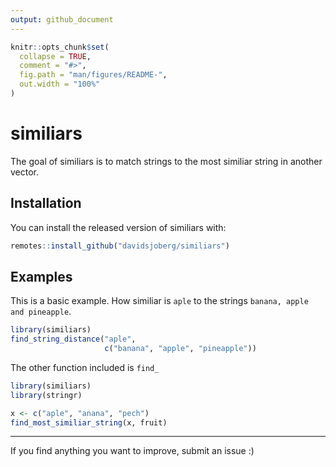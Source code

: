```yaml
---
output: github_document
---
```


<!-- README.md is generated from README.Rmd. Please edit that file -->

```r
knitr::opts_chunk$set(
  collapse = TRUE,
  comment = "#>",
  fig.path = "man/figures/README-",
  out.width = "100%"
)
```

# similiars

<!-- badges: start -->
<!-- badges: end -->

The goal of similiars is to match strings to the most similiar string in another vector.

## Installation

You can install the released version of similiars with:

``` r
remotes::install_github("davidsjoberg/similiars")
```

## Examples

This is a basic example. How similiar is `aple` to the strings `banana, apple and pineapple`.

```r
library(similiars)
find_string_distance("aple",
                     c("banana", "apple", "pineapple"))
```

The other function included is `find_`

```r
library(similiars)
library(stringr)

x <- c("aple", "anana", "pech")
find_most_similiar_string(x, fruit)

```

***

If you find anything you want to improve, submit an issue :)